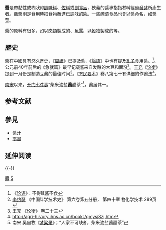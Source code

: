 '''醬'''是帶黏性或糊狀的[[調味料|調味料]]、[[佐料|佐料]]或[[副食品|副食品]]，狹義的醬專指指材料經過[[發酵|發酵]]所產生者。[[蘸醬|蘸醬]]則是食用時把食物蘸進已調味的醬。一些醃漬食品也會以醬命名，如[[醬菜|醬菜]]。

醬的原料有很多，如以[[肉類|肉類]]製成的{{link-ja|肉醬|肉醤}}、[[魚露|魚露]]，以[[穀物|穀物]]製成的{{link-ja|穀醬|穀醤}}等。

==歷史==
醬在中國具有悠久歷史，《[[周禮|周禮]]》已提及醬，《[[論語|論語]]》中也有提及[[孔子|孔子]]食用醬。<ref>《[[论语|论语]]》：不得其酱不食</ref>。
公元前40年前后的《急就篇》最早记载酱来自发酵的大豆和面粉<ref>[[李约瑟|李约瑟]] 《中国科学技术史》 第六卷第五分册， 第四十章 物化学技术  289页</ref>。[[王充|王充]]《[[论衡|论衡]]》提到一月份是制造豆酱的最佳时间<ref>王充 《[[论衡|论衡]]》 卷二十三</ref>。《[[齐民要术|齐民要术]]》卷八第七十有详细的作酱法<ref>http://agri-history.ihns.ac.cn/books/qmysj8zj.htm</ref>。

[[南宋|南宋]]以来，[[开门七件事|开门七件事]]“柴米油盐'''酱'''醋茶”<ref>南宋 吴自牧《[[梦粱录|梦粱录]]》；“人家不可缺者，柴米油盐酱醋茶”</ref>，酱居其一。

{{wikisource|齐民要术/卷第八|齊民要術 卷第八 作酱等法}}

== 参考文献 ==
{{Reflist}}

== 參見 ==
{{Portal box|饮食}}
* [[醬汁|醬汁]]
* [[高湯|高湯]]
== 延伸阅读 ==
{{Wikisource further reading}}
{{飲食小作品}}

{{-}}
{{开门七件事}}

[[Category:醬|]]
[[Category:開門七件事|5]]
